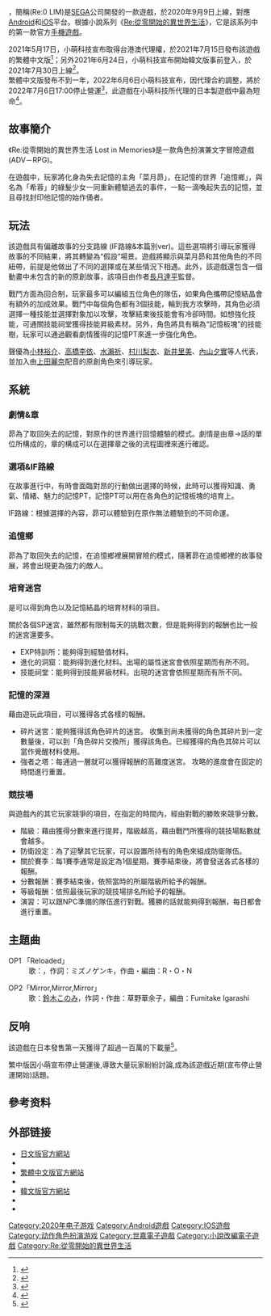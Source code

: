 {{NoteTA
| G1 = Games
}}
{{Infobox animanga/Headerofja
| title = Re:從零開始的異世界生活 Lost in Memories
| image = File:Re：ゼロから始める異世界生活_リゼロス.jpg
| size = 
| caption = 
| japanese = Re:ゼロから始める異世界生活 Lost in Memories
| english = Re:Zero -Starting Life in Another World- Lost in Memories
| kana = 
| romaji = 
| genre = 
}}{{Infobox animanga/Game
| 類型 = [[電子角色扮演遊戲|角色扮演遊戲]]、[[文字冒險遊戲|文字冒險遊戲]]
| 使用平台 = [[iOS|iOS]]、[[Android|Android]]
| 遊戲引擎 = 
| 開發團隊 = [[SEGA|SEGA]]
| 代理商 = {{flagicon|JPN}} [[SEGA|SEGA]]<br/>{{flagicon|TWN}}{{flagicon|HKG}}{{flagicon|MAC}} 小萌科技<br/>{{flagicon|KOR}} 小萌科技
| 製作人 = 製作人：長月達平<br/>副製作人：加藤由馬、平山雄大
| 編劇 = 長月達平
| 美術 = 喜田隼介
| 音樂 = 株式会社マジックカプセル
| 遊戲人數 = 1人
| 啟用時期 = {{flagicon|JPN}} 2020年9月9日 <br/>{{flagicon|TWN}}{{flagicon|HKG}}{{flagicon|MAC}} 2021年7月15日<br/>{{flagicon|KOR}} 2021年7月30日
| shutdown = {{flagicon|TWN}}{{flagicon|HKG}}{{flagicon|MAC}} 2022年7月6日
}}{{Infobox animanga/Footerofja}}

{{日本作品|Re:從零開始的異世界生活 Lost in Memorie|Re:ゼロから始める異世界生活 Lost in Memories|Re:Zero -Starting Life in Another World- Lost in Memories}}，簡稱{{lang|ja|リゼロス}}(Re:0 LIM)是[[SEGA|SEGA]]公司開發的一款遊戲，於2020年9月9日上線，對應[[Android|Android]]和[[iOS|iOS]]平台。根據小說系列《[[Re:從零開始的異世界生活|Re:從零開始的異世界生活]]》，它是該系列中的第一款官方[[手機遊戲|手機遊戲]]。

2021年5月17日，小萌科技宣布取得台港澳代理權，於2021年7月15日發布該遊戲的繁體中文版<ref>{{Cite web|title=《Re：從零開始的異世界生活 Lost in Memories》繁中版代理權確認《Re：ゼロから始める異世界生活 Lost in Memories》 - 巴哈姆特|url=https://gnn.gamer.com.tw/detail.php?sn=215080|date=2021-05-17|access-date=2021-10-03|archive-date=2021-10-03|archive-url=https://web.archive.org/web/20211003150332/https://gnn.gamer.com.tw/detail.php?sn=215080}}</ref>；另外2021年6月24日，小萌科技宣布開始韓文版事前登入，於2021年7月30日上線<ref>{{Cite web|title=인기 애니 '리제로' 기반 모바일게임 사전예약 시작|url=https://www.gamemeca.com/view.php?gid=1662438|date=2021-06-24|access-date=2021-10-03|archive-date=2021-10-03|archive-url=https://web.archive.org/web/20211003150334/https://www.gamemeca.com/view.php?gid=1662438}}</ref>。<br>
繁體中文版發布不到一年，2022年6月6日小萌科技宣布，因代理合約調整，將於2022年7月6日17:00停止營運<ref>{{Cite web|title=《Re：從零開始的異世界生活 Lost in Memories》繁中版宣布 7/6 結束營運|url=https://gnn.gamer.com.tw/detail.php?sn=232776|access-date=2022-06-06|last=巴哈姆特|work=巴哈姆特電玩資訊站}}</ref>，此遊戲在小萌科技所代理的日本製遊戲中最為短命<ref>{{Cite web|title=【整理】小萌代理過的遊戲 2022.6更新 - 巴哈姆特|url=https://home.gamer.com.tw/creationDetail.php?sn=5446445|access-date=2022-06-06|work=巴哈姆特電玩資訊站}}</ref>。




== 故事簡介 ==

《Re:從零開始的異世界生活 Lost in Memories》是一款角色扮演兼文字冒險遊戲 (ADV－RPG)。

在遊戲中，玩家將化身為失去記憶的主角「菜月昴」，在記憶的世界「追憶鄉」，與名為「希蓉」的綠髮少女一同重新體驗過去的事件，一點一滴喚起失去的記憶，並且尋找封印他記憶的始作俑者。

== 玩法 ==

該遊戲具有偏離故事的分支路線 (IF路線&本篇別ver)。這些選項將引導玩家獲得故事的不同結果，將其轉變為“假設”場景。遊戲將顯示與菜月昴和其他角色的不同紐帶，前提是他做出了不同的選擇或在某些情況下相遇。此外，該遊戲還包含一個動畫中未包含的新的原創故事，該項目由作者[[長月達平|長月達平]]監督。

戰鬥方面為回合制，玩家最多可以編組五位角色的隊伍，如果角色攜帶記憶結晶會有額外的加成效果。戰鬥中每個角色都有3個技能，輪到我方攻擊時，其角色必須選擇一種技能並選擇對象加以攻擊，攻擊結束後技能會有冷卻時間。如想強化技能，可通關技能祠堂獲得技能昇級素材。另外，角色將具有稱為“記憶板塊”的技能樹，玩家可以通過觀看劇情獲得的記憶PT來進一步強化角色。

聲優為[[小林裕介|小林裕介]]、[[高橋李依|高橋李依]]、[[水瀨祈|水瀨祈]]、[[村川梨衣|村川梨衣]]、[[新井里美|新井里美]]、[[內山夕實|內山夕實]]等人代表，並加入由[[上田麗奈|上田麗奈]]配音的原創角色來引導玩家。

== 系統 ==

=== 劇情&章 ===
昴為了取回失去的記憶，對原作的世界進行回憶體驗的模式。劇情是由章→話的單位所構成的，章的構成可以在選擇章之後的流程圖裡來進行確認。

=== 選項&IF路線 ===
在故事進行中，有時會面臨對昂的行動做出選擇的時候，此時可以獲得知識、勇氣、情緒、魅力的記憶PT，記憶PT可以用在各角色的記憶板塊的培育上。

IF路線：根據選擇的內容，昴可以體驗到在原作無法體驗到的不同命運。

=== 追憶鄉 ===
昴為了取回失去的記憶，在追憶鄉裡展開冒險的模式，隨著昴在追憶鄉裡的故事發展，將會出現更為強力的敵人。

=== 培育迷宮 ===
是可以得到角色以及記憶結晶的培育材料的項目。

關於各個SP迷宮，雖然都有限制每天的挑戰次數，但是能夠得到的報酬也比一般的迷宮還要多。

* EXP特訓所：能夠得到經驗值材料。
* 進化的洞窟：能夠得到進化材料。出場的屬性迷宮會依照星期而有所不同。
* 技能祠堂：能夠得到技能昇級材料。出現的迷宮會依照星期而有所不同。
=== 記憶的深淵 ===
藉由遊玩此項目，可以獲得各式各樣的報酬。

* 碎片迷宮：能夠獲得該角色碎片的迷宮。  收集到尚未獲得的角色其碎片到一定數量後，可以到「角色碎片交換所」獲得該角色。已經獲得的角色其碎片可以當作覺醒材料使用。
*強者之塔：每通過一層就可以獲得報酬的高難度迷宮。  攻略的進度會在固定的時間進行重置。
=== 競技場 ===
與遊戲內的其它玩家競爭的項目，在指定的時間內，經由對戰的勝敗來競爭分數。

* 階級：藉由獲得分數來進行提昇，階級越高，藉由戰鬥所獲得的競技場點數就會越多。
* 防衛設定：為了迎擊其它玩家，可以設置所持有的角色來組成防衛隊伍。
* 關於賽季：每1賽季通常是設定為1個星期。賽季結束後，將會發送各式各樣的報酬。
* 分數報酬：賽季結束後，依照當時的所屬階級所給予的報酬。
* 等級報酬：依照最後玩家的競技場排名所給予的報酬。
* 演習：可以跟NPC準備的隊伍進行對戰。獲勝的話就能夠得到報酬，每日都會進行重置。

==主題曲==

;OP1 「Reloaded」
:歌：{{link-ja|nonoc||nonoc}}，作詞：ミズノゲンキ，作曲・編曲：R・O・N

;OP2「Mirror,Mirror,Mirror」
:歌：[[鈴木このみ|鈴木このみ]]，作詞・作曲：草野華余子，編曲：Fumitake Igarashi
== 反响 ==

該遊戲在日本發售第一天獲得了超過一百萬的下載量<ref>{{Cite web|url=https://twitter.com/re_zero_rezelos/status/1303954007212220418|title=100万ダウンロード突破|date=2020-09-10|website=Twitter|language=ja|access-date=2020-09-10|archive-date=2021-04-15|archive-url=https://web.archive.org/web/20210415023946/https://twitter.com/re_zero_rezelos/status/1303954007212220418}}</ref>。

繁中版因小萌宣布停止營運後,導致大量玩家紛紛討論,成為該遊戲近期(宣布停止營運開始)話題。

== 參考资料 ==

{{Reflist}}

== 外部链接 ==
* [https://re-zero-rezelos.jp 日文版官方網站] {{Wayback|url=https://re-zero-rezelos.jp/ |date=20200323063832 }}{{ja icon}}
* {{Twitter|re_zero_rezelos}}{{ja icon}}
* [https://www.komoejoy.com/Re0LIM/ 繁體中文版官方網站] {{Wayback|url=https://www.komoejoy.com/Re0LIM/ |date=20220328105212 }}{{zh-tw icon}}
* {{facebook|Re0LIMtc|{{lang|zh-tw|Re:從零開始的異世界生活 Lost in Memories}}}}{{zh-tw icon}}
* [https://www.komoejoy.com/Re0LIM/KR/ 韓文版官方網站] {{Wayback|url=https://www.komoejoy.com/Re0LIM/KR/ |date=20211003152228 }}{{ko icon}}
* {{facebook|Re0LIMkr|{{lang|ko|Re：제로부터 시작하는 이세계 생활 Lost in Memories}}}}{{ko icon}}
* {{Twitter|Re0LIMkr|{{lang|ko|Re：제로부터 시작하는 이세계 생활 Lost in Memories}}}}{{ko icon}}

{{Re:從零開始的異世界生活}}
{{DEFAULTSORT:Re:Zero kara Hajimeru Isekai Seikatsu: Lost in Memories}}
[[Category:2020年电子游戏|Category:2020年电子游戏]]
[[Category:Android遊戲|Category:Android遊戲]]
[[Category:IOS遊戲|Category:IOS遊戲]]
[[Category:动作角色扮演游戏|Category:动作角色扮演游戏]]
[[Category:世嘉電子遊戲|Category:世嘉電子遊戲]]
[[Category:小說改編電子遊戲|Category:小說改編電子遊戲]]
[[Category:Re:從零開始的異世界生活|Category:Re:從零開始的異世界生活]]